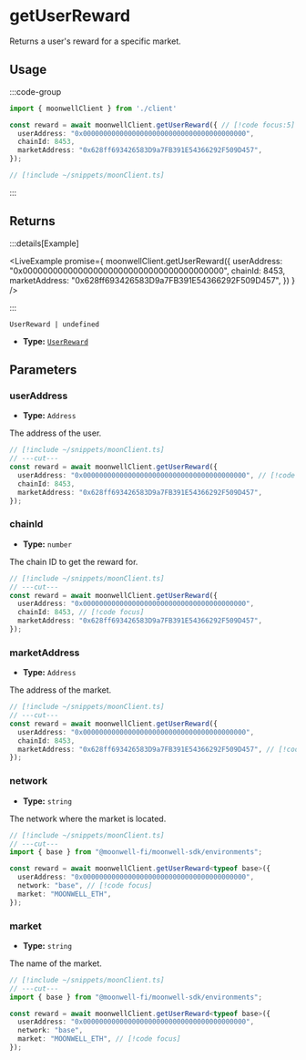 
# getUserReward

Returns a user's reward for a specific market.

## Usage

:::code-group

```ts twoslash [example.ts]
import { moonwellClient } from './client'

const reward = await moonwellClient.getUserReward({ // [!code focus:5]
  userAddress: "0x0000000000000000000000000000000000000000",
  chainId: 8453,
  marketAddress: "0x628ff693426583D9a7FB391E54366292F509D457",
});
```

```ts twoslash [client.ts] filename="client.ts"
// [!include ~/snippets/moonClient.ts]
```

:::

## Returns

:::details[Example]

<LiveExample promise={
  moonwellClient.getUserReward({
    userAddress: "0x0000000000000000000000000000000000000000",
    chainId: 8453,
    marketAddress: "0x628ff693426583D9a7FB391E54366292F509D457",
  })
} />

:::

```
UserReward | undefined
```

- **Type:** [`UserReward`](/docs/glossary/types#userreward)

## Parameters

### userAddress

- **Type:** `Address`

The address of the user.

```ts twoslash
// [!include ~/snippets/moonClient.ts]
// ---cut---
const reward = await moonwellClient.getUserReward({
  userAddress: "0x0000000000000000000000000000000000000000", // [!code focus]
  chainId: 8453,
  marketAddress: "0x628ff693426583D9a7FB391E54366292F509D457",
});
```

### chainId

- **Type:** `number`

The chain ID to get the reward for.

```ts twoslash
// [!include ~/snippets/moonClient.ts]
// ---cut---
const reward = await moonwellClient.getUserReward({
  userAddress: "0x0000000000000000000000000000000000000000",
  chainId: 8453, // [!code focus]
  marketAddress: "0x628ff693426583D9a7FB391E54366292F509D457",
});
```

### marketAddress

- **Type:** `Address`

The address of the market.

```ts twoslash
// [!include ~/snippets/moonClient.ts]
// ---cut---
const reward = await moonwellClient.getUserReward({
  userAddress: "0x0000000000000000000000000000000000000000",
  chainId: 8453,
  marketAddress: "0x628ff693426583D9a7FB391E54366292F509D457", // [!code focus]
});
```

<NetworkMarketParameterInfo />

### network

- **Type:** `string`

The network where the market is located.

```ts twoslash
// [!include ~/snippets/moonClient.ts]
// ---cut---
import { base } from "@moonwell-fi/moonwell-sdk/environments";

const reward = await moonwellClient.getUserReward<typeof base>({
  userAddress: "0x0000000000000000000000000000000000000000",
  network: "base", // [!code focus]
  market: "MOONWELL_ETH",
});
```

### market

- **Type:** `string`

The name of the market.

```ts twoslash
// [!include ~/snippets/moonClient.ts]
// ---cut---
import { base } from "@moonwell-fi/moonwell-sdk/environments";

const reward = await moonwellClient.getUserReward<typeof base>({
  userAddress: "0x0000000000000000000000000000000000000000",
  network: "base",
  market: "MOONWELL_ETH", // [!code focus]
});
```

